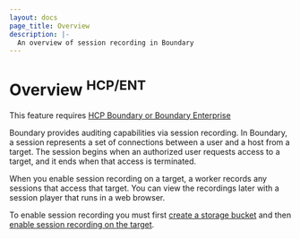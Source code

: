 ```yaml
---
layout: docs
page_title: Overview
description: |-
  An overview of session recording in Boundary
---
```


# Overview <sup>HCP/ENT</sup>

<EnterpriseAlert product="boundary">This feature requires <a href="https://www.hashicorp.com/products/boundary">HCP Boundary or Boundary Enterprise</a></EnterpriseAlert>

Boundary provides auditing capabilities via session recording.
In Boundary, a session represents a set of connections between a user and a host from a target.
The session begins when an authorized user requests access to a target, and it ends when that access is terminated.

When you enable session recording on a target, a worker records any sessions that access that target.
You can view the recordings later with a session player that runs in a web browser.

To enable session recording you must first [create a storage bucket](/boundary/docs/configuration/session-recording/create-storage-bucket) and then [enable session recording on the target](/boundary/docs/configuration/session-recording/enable-session-recording).